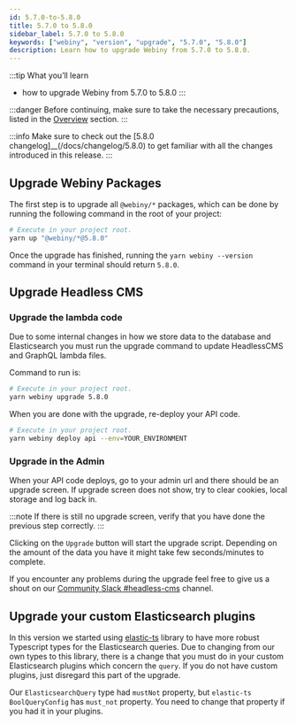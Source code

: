 ```yaml
---
id: 5.7.0-to-5.8.0
title: 5.7.0 to 5.8.0
sidebar_label: 5.7.0 to 5.8.0
keywords: ["webiny", "version", "upgrade", "5.7.0", "5.8.0"]
description: Learn how to upgrade Webiny from 5.7.0 to 5.8.0.
---
```


:::tip What you’ll learn
- how to upgrade Webiny from 5.7.0 to 5.8.0
:::

:::danger
Before continuing, make sure to take the necessary precautions, listed in the [Overview](/docs/how-to-guides/upgrade-webiny/overview#-precaution-measures) section.
:::

:::info
Make sure to check out the [5.8.0 changelog]__(/docs/changelog/5.8.0) to get familiar with all the changes  introduced in this release.
:::

## Upgrade Webiny Packages

The first step is to upgrade all `@webiny/*` packages, which can be done by running the following command in the root of your project:

```bash
# Execute in your project root.
yarn up "@webiny/*@5.8.0"
```

Once the upgrade has finished, running the `yarn webiny --version` command in your terminal should return `5.8.0`.

## Upgrade Headless CMS

### Upgrade the lambda code
Due to some internal changes in how we store data to the database and Elasticsearch you must run the upgrade command to update HeadlessCMS and GraphQL lambda files.

Command to run is:
```bash
# Execute in your project root.
yarn webiny upgrade 5.8.0
```

When you are done with the upgrade, re-deploy your API code.

```bash
# Execute in your project root.
yarn webiny deploy api --env=YOUR_ENVIRONMENT
```

### Upgrade in the Admin

When your API code deploys, go to your admin url and there should be an upgrade screen.
If upgrade screen does not show, try to clear cookies, local storage and log back in.

:::note
If there is still no upgrade screen, verify that you have done the previous step correctly.
:::

Clicking on the `Upgrade` button will start the upgrade script.
Depending on the amount of the data you have it might take few seconds/minutes to complete.

If you encounter any problems during the upgrade feel free to give us a shout on our [Community Slack #headless-cms](https://webiny-community.slack.com/archives/C0147R8166P) channel.

## Upgrade your custom Elasticsearch plugins

In this version we started using [elastic-ts](https://github.com/jacobwgillespie/elastic-ts) library to have more robust Typescript types for the Elasticsearch queries.
Due to changing from our own types to this library, there is a change that you must do in your custom Elasticsearch plugins which concern the `query`.
If you do not have custom plugins, just disregard this part of the upgrade.

Our `ElasticsearchQuery` type had `mustNot` property, but `elastic-ts` `BoolQueryConfig` has `must_not` property. You need to change that property if you had it in your plugins.